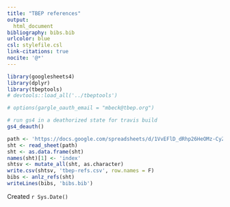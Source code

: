 ```yaml
---
title: "TBEP references"
output: 
  html_document
bibliography: bibs.bib
urlcolor: blue
csl: stylefile.csl
link-citations: true
nocite: '@*'
---
```

  
```r
library(googlesheets4)
library(dplyr)
library(tbeptools)
# devtools::load_all('../tbeptools')

# options(gargle_oauth_email = "mbeck@tbep.org")

# run gs4 in a deathorized state for travis build
gs4_deauth()

path <- 'https://docs.google.com/spreadsheets/d/1VvEFlD_dRhp26HeOMz-CyZ5ZG9szMCziBBcniCwrUJg/edit?usp=sharing'
sht <- read_sheet(path) 
sht <- as.data.frame(sht)
names(sht)[1] <- 'index'
shtsv <- mutate_all(sht, as.character)
write.csv(shtsv, 'tbep-refs.csv', row.names = F)
bibs <- anlz_refs(sht)
writeLines(bibs, 'bibs.bib')
```

Created `r Sys.Date()`